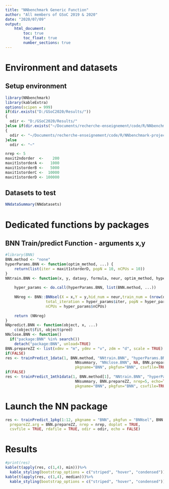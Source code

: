 ```yaml
---
title: "NNbenchmark Generic Function"
author: "All members of GSoC 2019 & 2020"
date: "2020/07/09"
output:
    html_document:
        toc: true
        toc_float: true
        number_sections: true
---
```


# Environment and datasets 

## Setup environment
```r
library(NNbenchmark)
library(kableExtra)
options(scipen = 999)
if(dir.exists("D:/GSoC2020/Results/"))
{  
  odir <- "D:/GSoC2020/Results/"
}else if(dir.exists("~/Documents/recherche-enseignement/code/R/NNbenchmark-project/NNtempresult/"))
{  
  odir <- "~/Documents/recherche-enseignement/code/R/NNbenchmark-project/NNtempresult/"
}else
  odir <- "~"

nrep <- 5
maxit2ndorder  <-    200
maxit1storderA <-   1000
maxit1storderB <-   5000
maxit1storderC <-  10000
maxit1storderD <- 100000
```

## Datasets to test

```r
NNdataSummary(NNdatasets)
```

# Dedicated functions by packages


## BNN Train/predict Function - arguments x,y
```r
#library(BNN)
BNN.method <- "none"
hyperParams.BNN <- function(optim_method, ...) {
    return(list(iter = maxit1storderD, popN = 10, nCPUs = 10))
}
NNtrain.BNN <- function(x, y, dataxy, formula, neur, optim_method, hyperParams,...) {
    
    hyper_params <- do.call(hyperParams.BNN, list(BNN.method, ...))
    
    NNreg <- BNN::BNNsel(X = x,Y = y,hid_num = neur,train_num = (nrow(dataxy)-1), 
                  total_iteration = hyper_params$iter, popN = hyper_params$popN, 
                  nCPUs = hyper_params$nCPUs)
    
    return (NNreg)
}
NNpredict.BNN <- function(object, x, ...)
    c(object$fit, object$pred)
NNclose.BNN <- function()
  if("package:BNN" %in% search())
    detach("package:BNN", unload=TRUE)
BNN.prepareZZ <- list(xdmv = "m", ydmv = "v", zdm = "d", scale = TRUE)
if(FALSE)
res <- trainPredict_1data(1, BNN.method, "NNtrain.BNN", "hyperParams.BNN", "NNpredict.BNN", 
                               NNsummary, "NNclose.BNN", NA, BNN.prepareZZ, nrep=5, echo=TRUE, doplot=FALSE,
                               pkgname="BNN", pkgfun="BNN", csvfile=TRUE, rdafile=TRUE, odir=odir)
if(FALSE)
res <- trainPredict_1mth1data(1, BNN.method[1], "NNtrain.BNN", "hyperParams.BNN", "NNpredict.BNN", 
                               NNsummary, BNN.prepareZZ, nrep=5, echo=TRUE, doplot=FALSE,
                               pkgname="BNN", pkgfun="BNN", csvfile=TRUE, rdafile=TRUE, odir=odir)
```


# Launch the NN package

```r
res <- trainPredict_1pkg(1:12, pkgname = "BNN", pkgfun = "BNNsel", BNN.method,
  prepareZZ.arg = BNN.prepareZZ, nrep = nrep, doplot = TRUE,
  csvfile = TRUE, rdafile = TRUE, odir = odir, echo = FALSE)
```

# Results
```r
#print(res)
kable(t(apply(res, c(1,4), min)))%>%
  kable_styling(bootstrap_options = c("striped", "hover", "condensed"))
kable(t(apply(res, c(1,4), median)))%>%
  kable_styling(bootstrap_options = c("striped", "hover", "condensed"))
```
